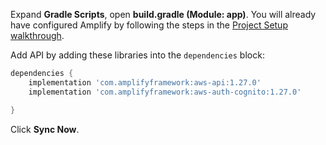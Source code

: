 Expand **Gradle Scripts**, open **build.gradle (Module: app)**. You will already have configured Amplify by following the steps in the [Project Setup walkthrough](/lib/project-setup/create-application).

Add API by adding these libraries into the `dependencies` block:
```groovy
dependencies {
    implementation 'com.amplifyframework:aws-api:1.27.0'
    implementation 'com.amplifyframework:aws-auth-cognito:1.27.0'

}
```

Click **Sync Now**.
